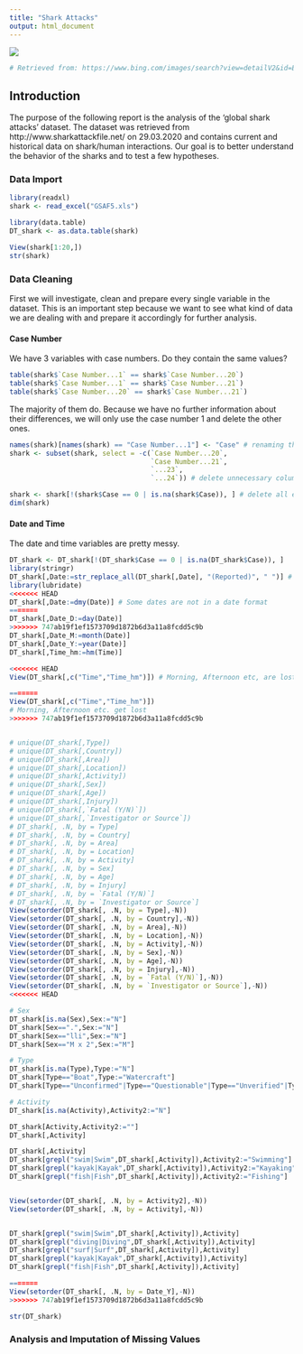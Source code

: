 ```yaml
---
title: "Shark Attacks"
output: html_document
---
```


![](sharkattack picture.png)

```r
# Retrieved from: https://www.bing.com/images/search?view=detailV2&id=EF63E80B990B63015E8D6EED897448BF320E188A&thid=OIP.w_9nO-IKJvbrmAD0cV29XQHaE8&exph=2000&expw=3000&q=shark+attack&selectedindex=7&ajaxhist=0&vt=0&adlt=demote&shtp=GetUrl&shid=af3c16a6-a20c-4cf2-aaed-3cb63afa935e&shtk=RG8gU2hhcmtzIFJlYWxseSBOb3QgTGlrZSBIb3cgSHVtYW5zIFRhc3RlPw%3D%3D&shdk=QXVmIEJpbmcgdm9uIHd3dy50b2RheWlmb3VuZG91dC5jb20gZ2VmdW5kZW4%3D&shhk=TKN%2FYQ3smG9emFvtZPDaFmhe39V9NgOF0fnLL%2Fvqo6c%3D&form=EX0023&shth=OSH.n%252FGuSuLF53reEEGSp9ZQfQ
```


## Introduction

The purpose of the following report is the analysis of the 'global shark attacks' dataset. The dataset was retrieved from http://www.sharkattackfile.net/ on 29.03.2020 and contains current and historical data on shark/human interactions. Our goal is to better understand the behavior of the sharks and to test a few hypotheses.

### Data Import

```r
library(readxl)
shark <- read_excel("GSAF5.xls")

library(data.table)
DT_shark <- as.data.table(shark)

View(shark[1:20,])
str(shark)

```

### Data Cleaning

First we will investigate, clean and prepare every single variable in the dataset. This is an important step because we want to see what kind of data we are dealing with and prepare it accordingly for further analysis.

#### Case Number

We have 3 variables with case numbers. Do they contain the same values?

```r

table(shark$`Case Number...1` == shark$`Case Number...20`)
table(shark$`Case Number...1` == shark$`Case Number...21`)
table(shark$`Case Number...20` == shark$`Case Number...21`)

```

The majority of them do. Because we have no further information about their differences, we will only use the case number 1 and delete the other ones.

```r
names(shark)[names(shark) == "Case Number...1"] <- "Case" # renaming the column name
shark <- subset(shark, select = -c(`Case Number...20`, 
                                   `Case Number...21`,
                                   `...23`,
                                   `...24`)) # delete unnecessary columns

shark <- shark[!(shark$Case == 0 | is.na(shark$Case)), ] # delete all empty rows
dim(shark)

```

#### Date and Time

The date and time variables are pretty messy.

```r
DT_shark <- DT_shark[!(DT_shark$Case == 0 | is.na(DT_shark$Case)), ]
library(stringr)
DT_shark[,Date:=str_replace_all(DT_shark[,Date], "(Reported)", " ")] # delete "Reported" in Date Variable
library(lubridate)
<<<<<<< HEAD
DT_shark[,Date:=dmy(Date)] # Some dates are not in a date format
=======
DT_shark[,Date_D:=day(Date)]
>>>>>>> 747ab19f1ef1573709d1872b6d3a11a8fcdd5c9b
DT_shark[,Date_M:=month(Date)]
DT_shark[,Date_Y:=year(Date)]
DT_shark[,Time_hm:=hm(Time)]

<<<<<<< HEAD
View(DT_shark[,c("Time","Time_hm")]) # Morning, Afternoon etc, are lost

=======
View(DT_shark[,c("Time","Time_hm")])
# Morning, Afternoon etc. get lost
>>>>>>> 747ab19f1ef1573709d1872b6d3a11a8fcdd5c9b


# unique(DT_shark[,Type])
# unique(DT_shark[,Country])
# unique(DT_shark[,Area])
# unique(DT_shark[,Location])
# unique(DT_shark[,Activity])
# unique(DT_shark[,Sex])
# unique(DT_shark[,Age])
# unique(DT_shark[,Injury])
# unique(DT_shark[,`Fatal (Y/N)`])
# unique(DT_shark[,`Investigator or Source`])
# DT_shark[, .N, by = Type]
# DT_shark[, .N, by = Country]
# DT_shark[, .N, by = Area]
# DT_shark[, .N, by = Location]
# DT_shark[, .N, by = Activity]
# DT_shark[, .N, by = Sex]
# DT_shark[, .N, by = Age]
# DT_shark[, .N, by = Injury]
# DT_shark[, .N, by = `Fatal (Y/N)`]
# DT_shark[, .N, by = `Investigator or Source`]
View(setorder(DT_shark[, .N, by = Type],-N))
View(setorder(DT_shark[, .N, by = Country],-N))
View(setorder(DT_shark[, .N, by = Area],-N))
View(setorder(DT_shark[, .N, by = Location],-N))
View(setorder(DT_shark[, .N, by = Activity],-N))
View(setorder(DT_shark[, .N, by = Sex],-N))
View(setorder(DT_shark[, .N, by = Age],-N))
View(setorder(DT_shark[, .N, by = Injury],-N))
View(setorder(DT_shark[, .N, by = `Fatal (Y/N)`],-N))
View(setorder(DT_shark[, .N, by = `Investigator or Source`],-N))
<<<<<<< HEAD

# Sex
DT_shark[is.na(Sex),Sex:="N"]
DT_shark[Sex==".",Sex:="N"]
DT_shark[Sex=="lli",Sex:="N"]
DT_shark[Sex=="M x 2",Sex:="M"]

# Type
DT_shark[is.na(Type),Type:="N"]
DT_shark[Type=="Boat",Type:="Watercraft"]
DT_shark[Type=="Unconfirmed"|Type=="Questionable"|Type=="Unverified"|Type=="Under investigation",Type:="N"]

# Activity 
DT_shark[is.na(Activity),Activity2:="N"]

DT_shark[Activity,Activity2:=""]
DT_shark[,Activity]

DT_shark[,Activity]
DT_shark[grepl("swim|Swim",DT_shark[,Activity]),Activity2:="Swimming"]
DT_shark[grepl("kayak|Kayak",DT_shark[,Activity]),Activity2:="Kayaking"]
DT_shark[grepl("fish|Fish",DT_shark[,Activity]),Activity2:="Fishing"]


View(setorder(DT_shark[, .N, by = Activity2],-N))
View(setorder(DT_shark[, .N, by = Activity],-N))


DT_shark[grepl("swim|Swim",DT_shark[,Activity]),Activity]
DT_shark[grepl("diving|Diving",DT_shark[,Activity]),Activity]
DT_shark[grepl("surf|Surf",DT_shark[,Activity]),Activity]
DT_shark[grepl("kayak|Kayak",DT_shark[,Activity]),Activity]
DT_shark[grepl("fish|Fish",DT_shark[,Activity]),Activity]

=======
View(setorder(DT_shark[, .N, by = Date_Y],-N))
>>>>>>> 747ab19f1ef1573709d1872b6d3a11a8fcdd5c9b

str(DT_shark)
```


### Analysis and Imputation of Missing Values
